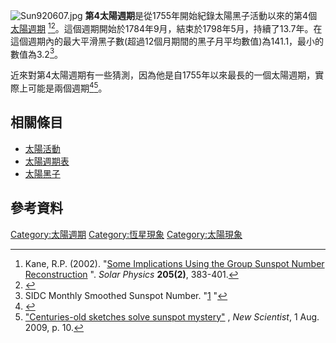 [[File:Sun920607.jpg|thumb]]
'''第4太陽週期'''是從1755年開始紀錄太陽黑子活動以來的第4個[[太陽週期|太陽週期]] <ref name="Kane">Kane, R.P. (2002). "[http://www.springerlink.com/content/qtq52nl8vtq7w2t6/ Some Implications Using the Group Sunspot Number Reconstruction] {{Webarchive|url=https://archive.is/20121204174904/http://www.springerlink.com/content/qtq52nl8vtq7w2t6/ |date=2012-12-04 }}". ''Solar Physics'' '''205(2)''', 383-401.</ref><ref name=SpaceToday>{{cite web | title=The Sun: Did You Say the Sun Has Spots? | url=http://www.spacetoday.org/SolSys/Sun/Sunspots.html | publisher=Space Today Online | accessdate=12 August 2010 | archive-date=2017-07-22 | archive-url=https://web.archive.org/web/20170722010544/http://www.spacetoday.org/SolSys/Sun/Sunspots.html | dead-url=no }}</ref>。這個週期開始於1784年9月，結束於1798年5月，持續了13.7年。在這個週期內的最大平滑黑子數(超過12個月期間的黑子月平均數值)為141.1，最小的數值為3.2<ref name="SIDC Monthly Smoothed Sunspot Number">SIDC Monthly Smoothed Sunspot Number. "[http://sidc.oma.be/sunspot-data/] {{Wayback|url=http://sidc.oma.be/sunspot-data/ |date=20140328111426 }}"</ref>。

近來對第4太陽週期有一些猜測，因為他是自1755年以來最長的一個太陽週期，實際上可能是兩個週期<ref>{{cite journal|title=A Solar Cycle Lost in 1793-1800: Early Sunspot Observations Resolve the Old Mystery|journal=The Astrophysical Journal Letters|volume=700|issue=2|pages=L154|url=http://stacks.iop.org/1538-4357/700/i=2/a=L154|date=2009|doi=10.1088/0004-637x/700/2/l154|issn=1538-4357|language=en|accessdate=2018-04-02|author=Ilya G. Usoskin, Kalevi Mursula, Rainer Arlt, Gennady A. Kovaltsov}}</ref><ref>[http://www.newscientist.com/article/mg20327194.400 "Centuries-old sketches solve sunspot mystery"] {{Wayback|url=http://www.newscientist.com/article/mg20327194.400 |date=20150402134550 }}, ''New Scientist'', 1 Aug. 2009, p. 10.</ref>。

== 相關條目 ==
*[[太陽活動|太陽活動]]
*[[太陽週期表|太陽週期表]]
*[[太陽黑子|太陽黑子]]

== 參考資料 ==
{{Reflist}}
{{太阳}}
{{astronomy-stub}}
[[Category:太陽週期|Category:太陽週期]]
[[Category:恆星現象|Category:恆星現象]]
[[Category:太陽現象|Category:太陽現象]]